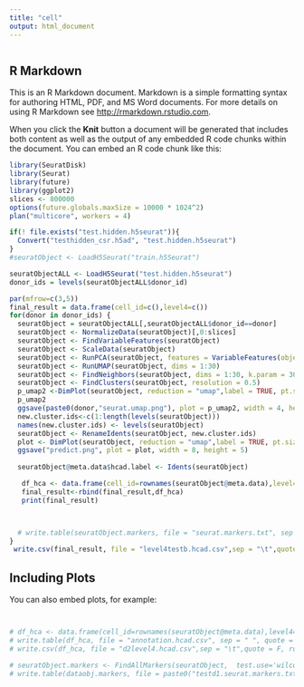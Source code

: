 ```yaml
---
title: "cell"
output: html_document
---
```


```r

```

## R Markdown

This is an R Markdown document. Markdown is a simple formatting syntax for authoring HTML, PDF, and MS Word documents. For more details on using R Markdown see <http://rmarkdown.rstudio.com>.

When you click the **Knit** button a document will be generated that includes both content as well as the output of any embedded R code chunks within the document. You can embed an R code chunk like this:

```r
library(SeuratDisk)
library(Seurat)
library(future)
library(ggplot2)
slices <- 800000
options(future.globals.maxSize = 10000 * 1024^2)
plan("multicore", workers = 4) 

if(! file.exists("test.hidden.h5seurat")){
  Convert("testhidden_csr.h5ad", "test.hidden.h5seurat")
}
#seuratObject <- LoadH5Seurat("train.h5Seurat")

seuratObjectALL <- LoadH5Seurat("test.hidden.h5seurat")
donor_ids = levels(seuratObjectALL$donor_id)
```
```r

par(mfrow=c(3,5))
final_result = data.frame(cell_id=c(),level4=c())
for(donor in donor_ids) {
  seuratObject = seuratObjectALL[,seuratObjectALL$donor_id==donor]
  seuratObject <- NormalizeData(seuratObject)[,0:slices]
  seuratObject <- FindVariableFeatures(seuratObject)
  seuratObject <- ScaleData(seuratObject)
  seuratObject <- RunPCA(seuratObject, features = VariableFeatures(object = seuratObject))
  seuratObject <- RunUMAP(seuratObject, dims = 1:30)
  seuratObject <- FindNeighbors(seuratObject, dims = 1:30, k.param = 30)
  seuratObject <- FindClusters(seuratObject, resolution = 0.5)
  p_umap2 <-DimPlot(seuratObject, reduction = "umap",label = TRUE, pt.size=1)
  p_umap2
  ggsave(paste0(donor,"seurat.umap.png"), plot = p_umap2, width = 4, height = 4)
  new.cluster.ids<-c(1:length(levels(seuratObject)))
  names(new.cluster.ids) <- levels(seuratObject)
  seuratObject <- RenameIdents(seuratObject, new.cluster.ids)
  plot <- DimPlot(seuratObject, reduction = "umap",label = TRUE, pt.size = 0.1) + NoLegend()
  ggsave("predict.png", plot = plot, width = 8, height = 5)
  
  seuratObject@meta.data$hcad.label <- Idents(seuratObject)

   df_hca <- data.frame(cell_id=rownames(seuratObject@meta.data),level4=seuratObject@meta.data$hcad.label)
   final_result<-rbind(final_result,df_hca)
   print(final_result)



  # write.table(seuratObject.markers, file = "seurat.markers.txt", sep = "\t", quote = F, row.names = F, col.names = T)
}
 write.csv(final_result, file = "level4testb.hcad.csv",sep = "\t",quote = F, row.names = F, col.names = T)

```

## Including Plots

You can also embed plots, for example:


```r


```


```r


```

```r


# df_hca <- data.frame(cell_id=rownames(seuratObject@meta.data),level4=seuratObject@meta.data$hcad.label)
# write.table(df_hca, file = "annotation.hcad.csv", sep = " ", quote = F, row.names = F, col.names = T)
# write.csv(df_hca, file = "d2level4.hcad.csv",sep = "\t",quote = F, row.names = F, col.names = T)

```
```r
# seuratObject.markers <- FindAllMarkers(seuratObject,  test.use='wilcox', min.pct=0.2, thresh.use=0.2, min.diff.pct=0.1, only.positive=TRUE, return.thresh=0.05)
# write.table(dataobj.markers, file = paste0("testd1.seurat.markers.txt"), sep = "\t", quote = F, row.names = F, col.names = T)
```

